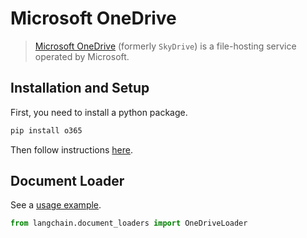 # Microsoft OneDrive

>[Microsoft OneDrive](https://en.wikipedia.org/wiki/OneDrive) (formerly `SkyDrive`) is a file-hosting service operated by Microsoft.

## Installation and Setup

First, you need to install a python package.

```bash
pip install o365
```

Then follow instructions [here](/docs/integrations/document_loaders/microsoft_onedrive.html).

## Document Loader

See a [usage example](/docs/integrations/document_loaders/microsoft_onedrive).


```python
from langchain.document_loaders import OneDriveLoader
```
